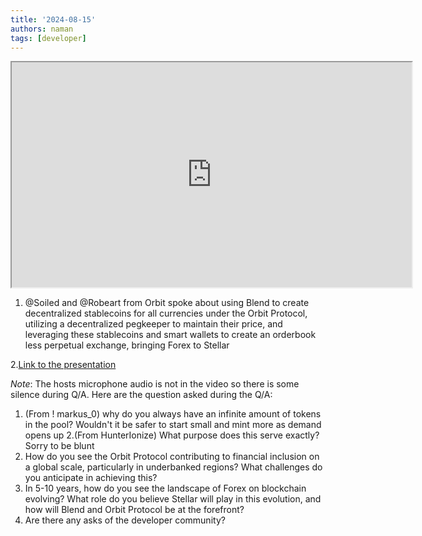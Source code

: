 ```yaml
---
title: '2024-08-15'
authors: naman
tags: [developer]
---
```


<iframe
  src="https://drive.google.com/file/d/1V5Arzh7LgWMj2E7FjZyGTFUl0vV31xll/preview"
  width="640"
  height="360"
  allow="autoplay"
></iframe>

1. @Soiled and @Robeart from Orbit spoke about using Blend to create decentralized stablecoins for all currencies under the Orbit Protocol, utilizing a decentralized pegkeeper to maintain their price, and leveraging these stablecoins and smart wallets to create an orderbook less perpetual exchange, bringing Forex to Stellar

2.[Link to the presentation](https://docs.google.com/presentation/d/1mDOrBLfe8-Bq6VCy7r5bb4w_uZjq-EOorbV3ZwYfs1k/edit?usp=sharing)

_Note_: The hosts microphone audio is not in the video so there is some silence during Q/A. 
Here are the question asked during the Q/A:

1. (From ! markus_0) why do you always have an infinite amount of tokens in the pool? Wouldn't it be safer to start small and mint more as demand opens up
2.(From HunterIonize) What purpose does this serve exactly? Sorry to be blunt
3. How do you see the Orbit Protocol contributing to financial inclusion on a global scale, particularly in underbanked regions? What challenges do you anticipate in achieving this?
4. In 5-10 years, how do you see the landscape of Forex on blockchain evolving? What role do you believe Stellar will play in this evolution, and how will Blend and Orbit Protocol be at the forefront?
5. Are there any asks of the developer community?